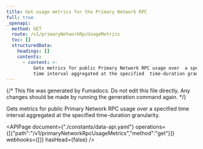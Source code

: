 ```yaml
---
title: Get usage metrics for the Primary Network RPC
full: true
_openapi:
  method: GET
  route: /v1/primaryNetworkRpcUsageMetrics
  toc: []
  structuredData:
    headings: []
    contents:
      - content: >-
          Gets metrics for public Primary Network RPC usage over  a specified
          time interval aggregated at the specified  time-duration granularity.
---
```


{/* This file was generated by Fumadocs. Do not edit this file directly. Any changes should be made by running the generation command again. */}

Gets metrics for public Primary Network RPC usage over  a specified time interval aggregated at the specified  time-duration granularity.

<APIPage document={"./constants/data-api.yaml"} operations={[{"path":"/v1/primaryNetworkRpcUsageMetrics","method":"get"}]} webhooks={[]} hasHead={false} />